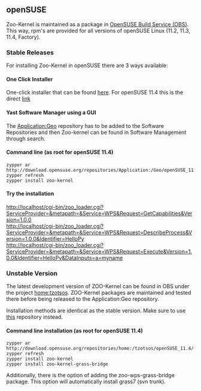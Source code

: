 
== openSUSE ==

Zoo-Kernel is maintained as a package in [https://build.opensuse.org/package/show?package=zoo-kernel&project=Application%3AGeo OpenSUSE Build Service (OBS)]. This way, rpm's are provided for all versions of openSUSE Linux (11.2, 11.3, 11.4, Factory).

=== Stable Releases ===

For installing Zoo-Kernel in openSUSE there are 3 ways available:

==== One Click Installer ====

One-click installer that can be found [http://software.opensuse.org/search?q=zoo-kernel&baseproject=openSUSE%3A11.4&lang=en&exclude_debug=true here]. For openSUSE 11.4 this is the direct [http://software.opensuse.org/ymp/Application:Geo/openSUSE_11.4/zoo-kernel.ymp?base=openSUSE%3A11.4&query=zoo-kernel link]

==== Yast Software Manager using a GUI ====

The [http://download.opensuse.org/repositories/Application:/Geo/ Application:Geo] repository has to be added to the Software Repositories and then Zoo-kernel can be found in Software Management through search.

==== Command line (as root for openSUSE 11.4) ====
<pre>
zypper ar http://download.opensuse.org/repositories/Application:/Geo/openSUSE_11.4/
zypper refresh
zypper install zoo-kernel
</pre>


==== Try the installation ====

http://localhost/cgi-bin/zoo_loader.cgi?ServiceProvider=&metapath=&Service=WPS&Request=GetCapabilities&Version=1.0.0 <br>
http://localhost/cgi-bin/zoo_loader.cgi?ServiceProvider=&metapath=&Service=WPS&Request=DescribeProcess&Version=1.0.0&Identifier=HelloPy <br>
http://localhost/cgi-bin/zoo_loader.cgi?ServiceProvider=&metapath=&Service=WPS&Request=Execute&Version=1.0.0&Identifier=HelloPy&DataInputs=a=myname

=== Unstable Version ===

The latest development version of ZOO-Kernel can be found in OBS under the project [https://build.opensuse.org/project/show?project=home%3Atzotsos home:tzotsos]. ZOO-Kernel packages are maintained and tested there before being released to the Application:Geo repository.

Installation methods are identical as the stable version. Make sure to use [http://download.opensuse.org/repositories/home:/tzotsos/ this] repository instead.

==== Command line installation (as root for openSUSE 11.4) ====
<pre>
zypper ar http://download.opensuse.org/repositories/home:/tzotsos/openSUSE_11.4/
zypper refresh
zypper install zoo-kernel
zypper install zoo-kernel-grass-bridge
</pre>

Additionally, there is the option of adding the zoo-wps-grass-bridge package. This option will automatically install grass7 (svn trunk).



{{TracNotice|{{PAGENAME}}}}
